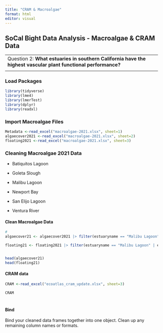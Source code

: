 ---
title: "CRAM & Macroalgae"
format: html
editor: visual
---

## SoCal Bight Data Analysis - Macroalgae & CRAM Data

|                                                                                                               |
|------------------------------------------------------------------------|
| Question 2: **What estuaries in southern California have the highest vascular plant functional performance?** |
|                                                                                                               |

### Load Packages

```{r}
library(tidyverse)
library(lme4)
library(lmerTest)
library(dplyr)
library(readxl)
```

### Import Macroalgae Files

```{r}
Metadata <-read_excel("macroalgae-2021.xlsx", sheet=1)
algaecover2021 <-read_excel("macroalgae-2021.xlsx", sheet=2)
floating2021 <-read_excel("macroalgae-2021.xlsx", sheet=3)

```

### Cleaning Macroalgae 2021 Data

-   Batiquitos Lagoon

-   Goleta Slough

-   Malibu Lagoon

-   Newport Bay

-   San Elijo Lagoon

-   Ventura River

#### Clean Macroalgae Data

```{r}
#
algaecover21 <- algaecover2021 |> filter(estuaryname == "Malibu Lagoon" | estuaryname == "San Elijo Lagoon" | estuaryname == "Batiquitos Lagoon" | estuaryname == "Goleta Slough" |estuaryname == "Newport Bay" | estuaryname == "Ventura River")

floating21 <- floating2021 |> filter(estuaryname == "Malibu Lagoon" | estuaryname == "San Elijo Lagoon" | estuaryname == "Batiquitos Lagoon" | estuaryname == "Goleta Slough" |estuaryname == "Newport Bay" | estuaryname == "Ventura River")


head(algaecover21)
head(floating21)
```

#### CRAM data

```{r}
CRAM <-read_excel("ecoatlas_cram_update.xlsx", sheet=3)

CRAM
```

#### 

#### 

```{r}

```

#### Bind

Bind your cleaned data frames together into one object. Clean up any remaining column names or formats.

```{r}

```

### 
